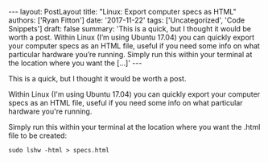 \-\-- layout: PostLayout title: \"Linux: Export computer specs as HTML\" authors: \[\'Ryan Fitton\'\] date: \'2017-11-22\' tags: \[\'Uncategorized\', \'Code Snippets\'\] draft: false summary: \'This is a quick, but I thought it would be worth a post. Within Linux (I&#8217;m using Ubuntu 17.04) you can quickly export your computer specs as an HTML file, useful if you need some info on what particular hardware you&#8217;re running. Simply run this within your terminal at the location where you want the \[&hellip;\]\' \-\--

This is a quick, but I thought it would be worth a post.

Within Linux (I'm using Ubuntu 17.04) you can quickly export your computer specs as an HTML file, useful if you need some info on what particular hardware you're running.

Simply run this within your terminal at the location where you want the .html file to be created:

``` language-markup
sudo lshw -html > specs.html
```
